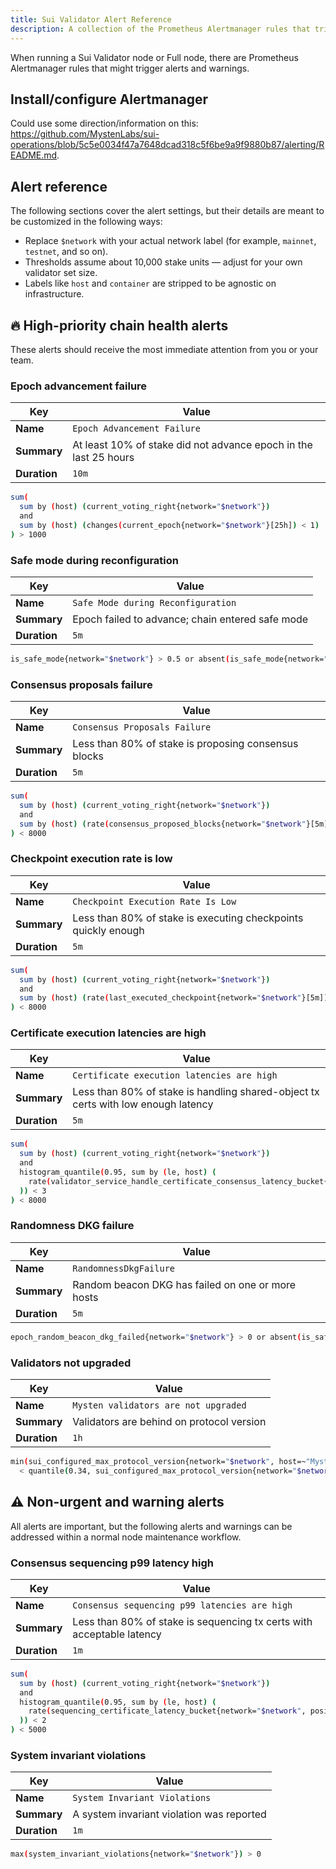 ```yaml
---
title: Sui Validator Alert Reference
description: A collection of the Prometheus Alertmanager rules that trigger alerts and warnings on Validator and Full nodes.
---
```


When running a Sui Validator node or Full node, there are Prometheus Alertmanager rules that might trigger alerts and warnings.

## Install/configure Alertmanager

Could use some direction/information on this: https://github.com/MystenLabs/sui-operations/blob/5c5e0034f47a7648dcad318c5f6be9a9f9880b87/alerting/README.md.

## Alert reference 

The following sections cover the alert settings, but their details are meant to be customized in the following ways:

- Replace `$network` with your actual network label (for example, `mainnet`, `testnet`, and so on).
- Thresholds assume about 10,000 stake units — adjust for your own validator set size.
- Labels like `host` and `container` are stripped to be agnostic on infrastructure.

## 🔥 High-priority chain health alerts

These alerts should receive the most immediate attention from you or your team.

### Epoch advancement failure

| Key          | Value                                                    |
| ------------ | -------------------------------------------------------- |
| **Name**     | `Epoch Advancement Failure`                              |
| **Summary**  | At least 10% of stake did not advance epoch in the last 25 hours |
| **Duration** | `10m`                                                    |

```sh
sum(
  sum by (host) (current_voting_right{network="$network"})
  and
  sum by (host) (changes(current_epoch{network="$network"}[25h]) < 1)
) > 1000
```

### Safe mode during reconfiguration

| Key          | Value                                            |
| ------------ | ------------------------------------------------ |
| **Name**     | `Safe Mode during Reconfiguration`               |
| **Summary**  | Epoch failed to advance; chain entered safe mode |
| **Duration** | `5m`                                             |

```sh
is_safe_mode{network="$network"} > 0.5 or absent(is_safe_mode{network="$network"})
```

### Consensus proposals failure

| Key          | Value                                       |
| ------------ | ------------------------------------------- |
| **Name**     | `Consensus Proposals Failure`               |
| **Summary**  | Less than 80% of stake is proposing consensus blocks |
| **Duration** | `5m`                                        |

```sh
sum(
  sum by (host) (current_voting_right{network="$network"})
  and
  sum by (host) (rate(consensus_proposed_blocks{network="$network"}[5m])) > 0
) < 8000
```

### Checkpoint execution rate is low

| Key          | Value                                                 |
| ------------ | ----------------------------------------------------- |
| **Name**     | `Checkpoint Execution Rate Is Low`                    |
| **Summary**  | Less than 80% of stake is executing checkpoints quickly enough |
| **Duration** | `5m`                                                  |

```sh
sum(
  sum by (host) (current_voting_right{network="$network"})
  and
  sum by (host) (rate(last_executed_checkpoint{network="$network"}[5m])) > 2
) < 8000
```

### Certificate execution latencies are high

| Key          | Value                                                                    |
| ------------ | ------------------------------------------------------------------------ |
| **Name**     | `Certificate execution latencies are high`                               |
| **Summary**  | Less than 80% of stake is handling shared-object tx certs with low enough latency |
| **Duration** | `5m`                                                                     |

```sh
sum(
  sum by (host) (current_voting_right{network="$network"})
  and
  histogram_quantile(0.95, sum by (le, host) (
    rate(validator_service_handle_certificate_consensus_latency_bucket{network="$network"}[5m])
  )) < 3
) < 8000
```

### Randomness DKG failure

| Key          | Value                                             |
| ------------ | ------------------------------------------------- |
| **Name**     | `RandomnessDkgFailure`                            |
| **Summary**  | Random beacon DKG has failed on one or more hosts |
| **Duration** | `5m`                                              |

```sh
epoch_random_beacon_dkg_failed{network="$network"} > 0 or absent(is_safe_mode{network="$network"})
```

### Validators not upgraded

| Key          | Value                                     |
| ------------ | ----------------------------------------- |
| **Name**     | `Mysten validators are not upgraded`      |
| **Summary**  | Validators are behind on protocol version |
| **Duration** | `1h`                                      |

```sh
min(sui_configured_max_protocol_version{network="$network", host=~"Mysten-.*"})
  < quantile(0.34, sui_configured_max_protocol_version{network="$network"})
```

## ⚠️ Non-urgent and warning alerts

All alerts are important, but the following alerts and warnings can be addressed within a normal node maintenance workflow.

### Consensus sequencing p99 latency high

| Key          | Value                                                        |
| ------------ | ------------------------------------------------------------ |
| **Name**     | `Consensus sequencing p99 latencies are high`                |
| **Summary**  | Less than 80% of stake is sequencing tx certs with acceptable latency |
| **Duration** | `1m`                                                         |

```sh
sum(
  sum by (host) (current_voting_right{network="$network"})
  and
  histogram_quantile(0.95, sum by (le, host) (
    rate(sequencing_certificate_latency_bucket{network="$network", position="0", tx_type=~"shared_certificate|owned_certificate|soft_bundle"}[2m])
  )) < 2
) < 5000
```

### System invariant violations

| Key          | Value                                     |
| ------------ | ----------------------------------------- |
| **Name**     | `System Invariant Violations`             |
| **Summary**  | A system invariant violation was reported |
| **Duration** | `1m`                                      |

```sh
max(system_invariant_violations{network="$network"}) > 0
```
